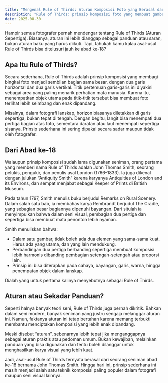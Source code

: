 ```yaml
---
title: "Mengenal Rule of Thirds: Aturan Komposisi Foto yang Berasal dari Abad ke-18"
description: "Rule of Thirds: prinsip komposisi foto yang membuat gambar lebih seimbang."
date: 2025-08-30
---
```

Hampir semua fotografer pernah mendengar tentang Rule of Thirds (Aturan Sepertiga). Biasanya, aturan ini lebih dianggap sebagai panduan atau saran, bukan aturan baku yang harus diikuti. Tapi, tahukah kamu kalau asal-usul Rule of Thirds bisa ditelusuri jauh ke abad ke-18?

## Apa Itu Rule of Thirds?

Secara sederhana, Rule of Thirds adalah prinsip komposisi yang membagi bingkai foto menjadi sembilan bagian sama besar, dengan dua garis horizontal dan dua garis vertikal. Titik pertemuan garis-garis ini diyakini sebagai area yang paling menarik perhatian mata manusia. Karena itu, menempatkan objek utama pada titik-titik tersebut bisa membuat foto terlihat lebih seimbang dan enak dipandang.

Misalnya, dalam fotografi lanskap, horizon biasanya diletakkan di garis sepertiga, bukan tepat di tengah. Dengan begitu, langit bisa menempati dua pertiga bagian atas foto, sementara daratan atau laut menempati sepertiga sisanya. Prinsip sederhana ini sering dipakai secara sadar maupun tidak oleh fotografer.

## Dari Abad ke-18

Walaupun prinsip komposisi sudah lama digunakan seniman, orang pertama yang memberi nama Rule of Thirds adalah John Thomas Smith, seorang pelukis, pengukir, dan penulis asal London (1766–1833). Ia juga dikenal dengan julukan “Antiquity Smith” karena karyanya Antiquities of London and its Environs, dan sempat menjabat sebagai Keeper of Prints di British Museum.

Pada tahun 1797, Smith menulis buku berjudul Remarks on Rural Scenery. Dalam salah satu bab, ia membahas karya Rembrandt berjudul The Cradle, yang sebagian besar bagiannya dipenuhi bayangan. Dari situlah ia menyimpulkan bahwa dalam seni visual, pembagian dua pertiga dan sepertiga bisa membuat mata penonton lebih nyaman.

Smith menuliskan bahwa:

- Dalam satu gambar, tidak boleh ada dua elemen yang sama-sama kuat. Harus ada yang utama, dan yang lain mendukung.
- Perbandingan dua pertiga berbanding sepertiga membuat komposisi lebih harmonis dibanding pembagian setengah-setengah atau proporsi lain.
- Prinsip ini bisa diterapkan pada cahaya, bayangan, garis, warna, hingga penempatan objek dalam lanskap.

Dialah yang untuk pertama kalinya menyebutnya sebagai Rule of Thirds.

## Aturan atau Sekadar Panduan?

Seperti halnya banyak teori seni, Rule of Thirds juga pernah dikritik. Bahkan dalam seni modern, banyak seniman yang justru sengaja melanggar aturan ini. Namun, faktanya aturan ini tetap bertahan karena memang terbukti membantu menciptakan komposisi yang lebih enak dipandang.

Meski disebut “aturan”, sebenarnya lebih tepat jika menganggapnya sebagai aturan praktis atau pedoman umum. Bukan kewajiban, melainkan panduan yang bisa digunakan dan tentu boleh dilanggar untuk menghasilkan karya visual yang lebih kuat.

Jadi, asal-usul Rule of Thirds ternyata berasal dari seorang seniman abad ke-18 bernama John Thomas Smith. Hingga hari ini, prinsip sederhana ini masih menjadi salah satu teknik komposisi paling populer dalam fotografi maupun seni visual lainnya.
